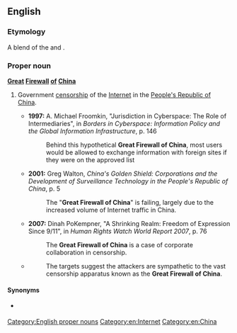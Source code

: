 ==English==
{{wikipedia|Internet censorship in the People's Republic of China}}

===Etymology===
A blend of the {{m|en|Great Wall of China}} and {{m|en|firewall}}.

===Proper noun===
'''[[great|Great]] [[firewall|Firewall]] [[of]] [[China]]'''

# {{label|en|originally|jocular|pejorative}} Government [[censorship]] of the [[Internet]] in the [[People's Republic of China]].
#* '''1997:''' A. Michael Froomkin, "Jurisdiction in Cyberspace: The Role of Intermediaries", in ''Borders in Cyberspace: Information Policy and the Global Information Infrastructure'', p. 146
#*: Behind this hypothetical '''Great Firewall of China''', most users would be allowed to exchange information with foreign sites if they were on the approved list
#* '''2001:''' Greg Walton, ''China's Golden Shield: Corporations and the Development of Surveillance Technology in the People's Republic of China'', p. 5
#*: The "'''Great Firewall of China'''" is failing, largely due to the increased volume of Internet traffic in China.
#* '''2007:''' Dinah PoKempner, "A Shrinking Realm: Freedom of Expression Since 9/11", in ''Human Rights Watch World Report 2007'', p. 76
#*: The '''Great Firewall of China''' is a case of corporate collaboration in censorship.
#* {{quote-web|date=2015-03-31|title=Massive denial-of-service attack on GitHub tied to Chinese government|first=Dan|last=Goodin|site={{w|Ars Technica}}|url=http://arstechnica.com/security/2015/03/massive-denial-of-service-attack-on-github-tied-to-chinese-government/|accessdate=2015-04-01}}
#*: The targets suggest the attackers are sympathetic to the vast censorship apparatus known as the '''Great Firewall of China'''.

====Synonyms====
* {{qualifier|abbreviation}} {{l|en|GFW}}

[[Category:English proper nouns]]
[[Category:en:Internet]]
[[Category:en:China]]